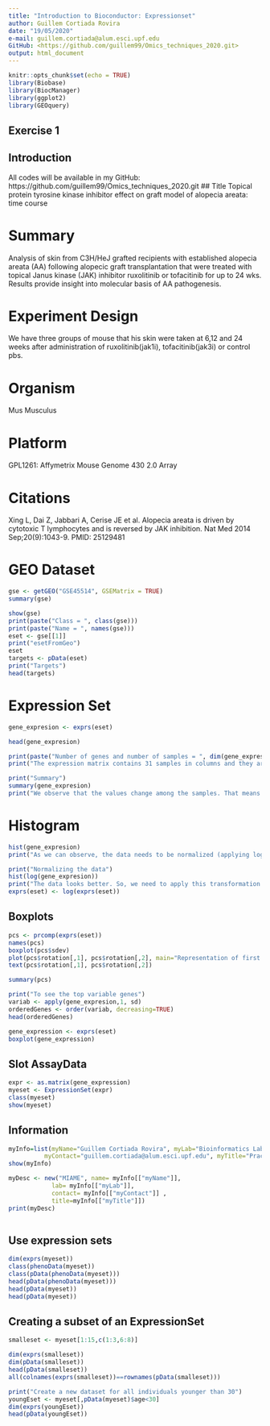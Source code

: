 ```yaml
---
title: "Introduction to Bioconductor: Expressionset"
author: Guillem Cortiada Rovira
date: "19/05/2020"
e-mail: guillem.cortiada@alum.esci.upf.edu
GitHub: <https://github.com/guillem99/Omics_techniques_2020.git>
output: html_document
---
```


```r
knitr::opts_chunk$set(echo = TRUE)
library(Biobase)
library(BiocManager)
library(ggplot2)
library(GEOquery)

```

## Exercise 1

## Introduction
All codes will be available in my GitHub: https://github.com/guillem99/Omics_techniques_2020.git 
## Title
Topical protein tyrosine kinase inhibitor effect on graft model of alopecia areata: time course

# Summary
Analysis of skin from C3H/HeJ grafted recipients with established alopecia areata (AA) following alopecic graft transplantation that were treated with topical Janus kinase (JAK) inhibitor ruxolitinib or tofacitinib for up to 24 wks. Results provide insight into molecular basis of AA pathogenesis.

# Experiment Design
We have three groups of mouse that his skin were taken at 6,12 and 24 weeks after administration of ruxolitinib(jak1i), tofacitinib(jak3i) or control pbs.

# Organism
Mus Musculus

# Platform
GPL1261: Affymetrix Mouse Genome 430 2.0 Array

# Citations
	
Xing L, Dai Z, Jabbari A, Cerise JE et al. Alopecia areata is driven by cytotoxic T lymphocytes and is reversed by JAK inhibition. Nat Med 2014 Sep;20(9):1043-9. PMID: 25129481

# GEO Dataset

```r
gse <- getGEO("GSE45514", GSEMatrix = TRUE)
summary(gse)
```

```r
show(gse)
print(paste("Class = ", class(gse)))
print(paste("Name = ", names(gse)))
eset <- gse[[1]]
print("esetFromGeo")
eset
targets <- pData(eset)
print("Targets")
head(targets)
```

# Expression Set

```r
gene_expresion <- exprs(eset)

head(gene_expresion)

print(paste("Number of genes and number of samples = ", dim(gene_expresion)))
print("The expression matrix contains 31 samples in columns and they are grouped in 3 categories. then, for each of the samples we can find 45101 observations.")

```


```r
print("Summary")
summary(gene_expresion)
print("We observe that the values change among the samples. That means we have extreme values, so, we should correct the data by normalizing it.")
```

# Histogram


```r
hist(gene_expresion)
print("As we can observe, the data needs to be normalized (applying logaritms)")
```


```r
print("Normalizing the data")
hist(log(gene_expresion))
print("The data looks better. So, we need to apply this transformation to the original data.")
exprs(eset) <- log(exprs(eset))
```

## Boxplots

```r
pcs <- prcomp(exprs(eset))
names(pcs)
boxplot(pcs$sdev)
plot(pcs$rotation[,1], pcs$rotation[,2], main="Representation of first two principal components")
text(pcs$rotation[,1], pcs$rotation[,2])
```

```r
summary(pcs)
```

```r
print("To see the top variable genes")
variab <- apply(gene_expresion,1, sd)
orderedGenes <- order(variab, decreasing=TRUE)
head(orderedGenes)
```

```r
gene_expression <- exprs(eset)
boxplot(gene_expression)
```

## Slot AssayData

```r
expr <- as.matrix(gene_expression)
myeset <- ExpressionSet(expr)
class(myeset)
show(myeset)
```

## Information

```r
myInfo=list(myName="Guillem Cortiada Rovira", myLab="Bioinformatics Lab",
          myContact="guillem.cortiada@alum.esci.upf.edu", myTitle="Practical Exercise on ExpressionSets")
show(myInfo)

myDesc <- new("MIAME", name= myInfo[["myName"]],
            lab= myInfo[["myLab"]],
            contact= myInfo[["myContact"]] ,
            title=myInfo[["myTitle"]])
print(myDesc)


```




```r

```

## Use expression sets


```r
dim(exprs(myeset))
class(phenoData(myeset))
class(pData(phenoData(myeset)))
head(pData(phenoData(myeset)))
head(pData(myeset))
head(pData(myeset))
```

## Creating a subset of an ExpressionSet

```r
smalleset <- myeset[1:15,c(1:3,6:8)]

dim(exprs(smalleset))
dim(pData(smalleset))
head(pData(smalleset))
all(colnames(exprs(smalleset))==rownames(pData(smalleset)))
```


```r
print("Create a new dataset for all individuals younger than 30")
youngEset <- myeset[,pData(myeset)$age<30]
dim(exprs(youngEset))
head(pData(youngEset))
```













